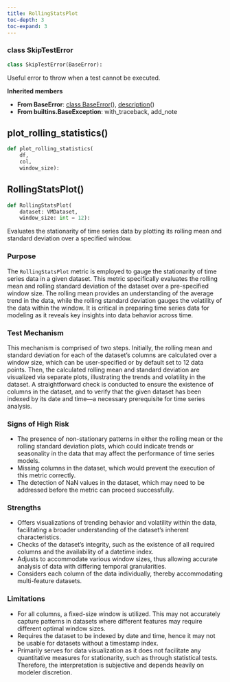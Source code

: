 ```yaml
---
title: RollingStatsPlot
toc-depth: 3
toc-expand: 3
---
```


### [class]{.muted} SkipTestError

```python
class SkipTestError(BaseError):
```

Useful error to throw when a test cannot be executed.

**Inherited members**

- **From BaseError**: [class BaseError](#BaseError)[()]{.muted}, [description](#description)[()]{.muted}
- **From builtins.BaseException**: with_traceback, add_note

## plot_rolling_statistics[()]{.muted}

```python
def plot_rolling_statistics(
    df,
    col,
    window_size):
```

## RollingStatsPlot[()]{.muted}

```python
def RollingStatsPlot(
    dataset: VMDataset,
    window_size: int = 12):
```

Evaluates the stationarity of time series data by plotting its rolling mean and standard deviation over a specified window.

### Purpose

The `RollingStatsPlot` metric is employed to gauge the stationarity of time series data in a given dataset. This metric specifically evaluates the rolling mean and rolling standard deviation of the dataset over a pre-specified window size. The rolling mean provides an understanding of the average trend in the data, while the rolling standard deviation gauges the volatility of the data within the window. It is critical in preparing time series data for modeling as it reveals key insights into data behavior across time.

### Test Mechanism

This mechanism is comprised of two steps. Initially, the rolling mean and standard deviation for each of the dataset's columns are calculated over a window size, which can be user-specified or by default set to 12 data points. Then, the calculated rolling mean and standard deviation are visualized via separate plots, illustrating the trends and volatility in the dataset. A straightforward check is conducted to ensure the existence of columns in the dataset, and to verify that the given dataset has been indexed by its date and time—a necessary prerequisite for time series analysis.

### Signs of High Risk

- The presence of non-stationary patterns in either the rolling mean or the rolling standard deviation plots, which could indicate trends or seasonality in the data that may affect the performance of time series models.
- Missing columns in the dataset, which would prevent the execution of this metric correctly.
- The detection of NaN values in the dataset, which may need to be addressed before the metric can proceed successfully.

### Strengths

- Offers visualizations of trending behavior and volatility within the data, facilitating a broader understanding of the dataset's inherent characteristics.
- Checks of the dataset's integrity, such as the existence of all required columns and the availability of a datetime index.
- Adjusts to accommodate various window sizes, thus allowing accurate analysis of data with differing temporal granularities.
- Considers each column of the data individually, thereby accommodating multi-feature datasets.

### Limitations

- For all columns, a fixed-size window is utilized. This may not accurately capture patterns in datasets where different features may require different optimal window sizes.
- Requires the dataset to be indexed by date and time, hence it may not be usable for datasets without a timestamp index.
- Primarily serves for data visualization as it does not facilitate any quantitative measures for stationarity, such as through statistical tests. Therefore, the interpretation is subjective and depends heavily on modeler discretion.
